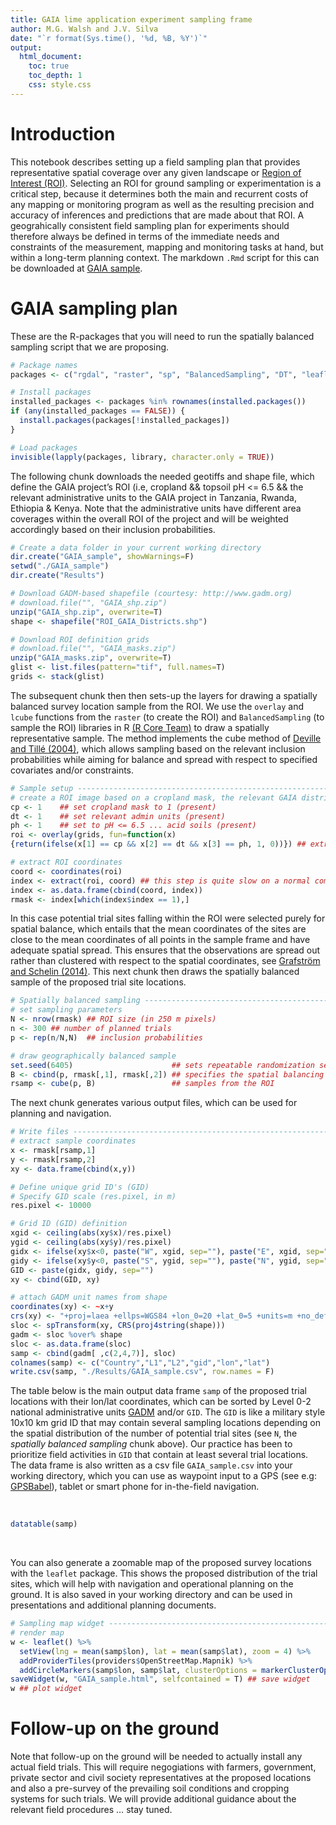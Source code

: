 ```yaml
---
title: GAIA lime application experiment sampling frame
author: M.G. Walsh and J.V. Silva
date: "`r format(Sys.time(), '%d, %B, %Y')`"
output:
  html_document:
    toc: true
    toc_depth: 1
    css: style.css
---
```


# Introduction

This notebook describes setting up a field sampling plan that provides representative spatial coverage over any given landscape or [Region of Interest (ROI)](https://en.wikipedia.org/wiki/Region_of_interest). Selecting an ROI for ground sampling or experimentation is a critical step, because it determines both the main and recurrent costs of any mapping or monitoring program as well as the resulting precision and accuracy of inferences and predictions that are made about that ROI. A geograhically consistent field sampling plan for experiments should therefore always be defined in terms of the immediate needs and constraints of the measurement, mapping and monitoring tasks at hand, but within a long-term planning context. The markdown `.Rmd` script for this can be downloaded at [GAIA sample]().

# GAIA sampling plan

These are the R-packages that you will need to run the spatially balanced sampling script that we are proposing.

```r
# Package names
packages <- c("rgdal", "raster", "sp", "BalancedSampling", "DT", "leaflet", "htmlwidgets")

# Install packages
installed_packages <- packages %in% rownames(installed.packages())
if (any(installed_packages == FALSE)) {
  install.packages(packages[!installed_packages])
}

# Load packages
invisible(lapply(packages, library, character.only = TRUE))
```

The following chunk downloads the needed geotiffs and shape file, which define the GAIA project's ROI (i.e, cropland && topsoil pH <= 6.5 && the relevant administrative units to the GAIA project in Tanzania, Rwanda, Ethiopia & Kenya. Note that the administrative units have different area coverages within the overall ROI of the project and will be weighted accordingly based on their inclusion probabilities.

```r
# Create a data folder in your current working directory
dir.create("GAIA_sample", showWarnings=F)
setwd("./GAIA_sample")
dir.create("Results")

# Download GADM-based shapefile (courtesy: http://www.gadm.org)
# download.file("", "GAIA_shp.zip")
unzip("GAIA_shp.zip", overwrite=T)
shape <- shapefile("ROI_GAIA_Districts.shp")

# Download ROI definition grids
# download.file("", "GAIA_masks.zip")
unzip("GAIA_masks.zip", overwrite=T)
glist <- list.files(pattern="tif", full.names=T)
grids <- stack(glist)
```

The subsequent chunk then then sets-up the layers for drawing a spatially balanced survey location sample from the ROI. We use the `overlay` and `lcube` functions from the `raster` (to create the ROI) and `BalancedSampling` (to sample the ROI) libraries in R [(R Core Team)](https://cran.univ-paris1.fr/web/packages/dplR/vignettes/intro-dplR.pdf) to draw a spatially representative sample. The method implements the cube method of [Deville and Tillé (2004)](https://academic.oup.com/biomet/article-abstract/91/4/893/459329?redirectedFrom=fulltext), which allows sampling based on the relevant inclusion probabilities while aiming for balance and spread with respect to specified covariates and/or constraints. 

```r
# Sample setup ------------------------------------------------------------
# create a ROI image based on a cropland mask, the relevant GAIA districts and soil pH predictions 
cp <- 1    ## set cropland mask to 1 (present)
dt <- 1    ## set relevant admin units (present)
ph <- 1    ## set to pH <= 6.5 ... acid soils (present)
roi <- overlay(grids, fun=function(x) 
{return(ifelse(x[1] == cp && x[2] == dt && x[3] == ph, 1, 0))}) ## extracts ROI

# extract ROI coordinates
coord <- coordinates(roi)
index <- extract(roi, coord) ## this step is quite slow on a normal computer ... patience
index <- as.data.frame(cbind(coord, index))
rmask <- index[which(index$index == 1),]
```

In this case potential trial sites falling within the ROI were selected purely for spatial balance, which entails that the mean coordinates of the sites are close to the mean coordinates of all points in the sample frame and have adequate spatial spread. This ensures that the observations are spread out rather than clustered with respect to the spatial coordinates, see [Grafström and Schelin (2014)](https://cran.r-project.org/web/packages/BalancedSampling/index.html). This next chunk then draws the spatially balanced sample of the proposed trial site locations.

```r
# Spatially balanced sampling ---------------------------------------------
# set sampling parameters
N <- nrow(rmask) ## ROI size (in 250 m pixels)
n <- 300 ## number of planned trials
p <- rep(n/N,N)  ## inclusion probabilities

# draw geographically balanced sample
set.seed(6405)                      ## sets repeatable randomization seed
B <- cbind(p, rmask[,1], rmask[,2]) ## specifies the spatial balancing variables
rsamp <- cube(p, B)                 ## samples from the ROI
```

The next chunk generates various output files, which can be used for planning and navigation.

```r
# Write files -------------------------------------------------------------
# extract sample coordinates
x <- rmask[rsamp,1]
y <- rmask[rsamp,2]
xy <- data.frame(cbind(x,y))

# Define unique grid ID's (GID)
# Specify GID scale (res.pixel, in m)
res.pixel <- 10000

# Grid ID (GID) definition
xgid <- ceiling(abs(xy$x)/res.pixel)
ygid <- ceiling(abs(xy$y)/res.pixel)
gidx <- ifelse(xy$x<0, paste("W", xgid, sep=""), paste("E", xgid, sep=""))
gidy <- ifelse(xy$y<0, paste("S", ygid, sep=""), paste("N", ygid, sep=""))
GID <- paste(gidx, gidy, sep="")
xy <- cbind(GID, xy)

# attach GADM unit names from shape
coordinates(xy) <- ~x+y
crs(xy) <- "+proj=laea +ellps=WGS84 +lon_0=20 +lat_0=5 +units=m +no_defs"
sloc <- spTransform(xy, CRS(proj4string(shape)))
gadm <- sloc %over% shape
sloc <- as.data.frame(sloc)
samp <- cbind(gadm[ ,c(2,4,7)], sloc)
colnames(samp) <- c("Country","L1","L2","gid","lon","lat")
write.csv(samp, "./Results/GAIA_sample.csv", row.names = F)
```

The table below is the main output data frame `samp` of the proposed trial locations with their lon/lat coordinates, which can be sorted by Level 0-2 national administrative units [GADM](https://gadm.org/data.html) and/or `GID`. The `GID` is like a military style 10x10 km grid ID that may contain several sampling locations depending on the spatial distribution of the number of potential trial sites (see `N`, the *spatially balanced sampling* chunk above). Our practice has been to prioritize field activities in `GID` that contain at least several trial locations. The data frame is also written as a csv file `GAIA_sample.csv` into your working directory, which you can use as waypoint input to a GPS (see e.g: [GPSBabel](https://www.gpsbabel.org)), tablet or smart phone for in-the-field navigation.

\
```r
datatable(samp)
```
\

You can also generate a zoomable map of the proposed survey locations with the `leaflet` package. This shows the proposed distribution of the trial sites, which will help with navigation and operational planning on the ground. It is also saved in your working directory and can be used in presentations and additional planning documents.

```r
# Sampling map widget -----------------------------------------------------
# render map
w <- leaflet() %>%
  setView(lng = mean(samp$lon), lat = mean(samp$lat), zoom = 4) %>%
  addProviderTiles(providers$OpenStreetMap.Mapnik) %>%
  addCircleMarkers(samp$lon, samp$lat, clusterOptions = markerClusterOptions())
saveWidget(w, "GAIA_sample.html", selfcontained = T) ## save widget
w ## plot widget 
```

# Follow-up on the ground

Note that follow-up on the ground will be needed to actually install any actual field trials. This will require negogiations with farmers, government, private sector and civil society representatives at the proposed locations and also a pre-survey of the prevailing soil conditions and cropping systems for such trials. We will provide additional guidance about the relevant field procedures ... stay tuned.

